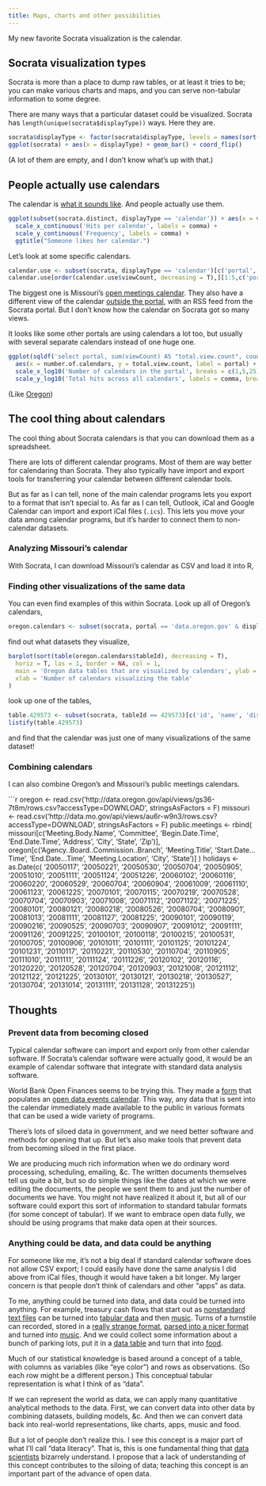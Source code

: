```yaml
---
title: Maps, charts and other possibilities
---
```

My new favorite Socrata visualization is the calendar.

## Socrata visualization types
Socrata is more than a place to dump raw tables, or at least
it tries to be; you can make various charts and maps, and you
can serve non-tabular information to some degree.

There are many ways that a particular dataset could be visualized.
Socrata has `length(unique(socrata$displayType))` ways.
Here they are.

```r
socrata$displayType <- factor(socrata$displayType, levels = names(sort(table(socrata$displayType), decreasing = T)))
ggplot(socrata) + aes(x = displayType) + geom_bar() + coord_flip()
```

(A lot of them are empty, and I don't know what's up with that.)

## People actually use calendars
The calendar is
[what it sounds like](https://data.oregon.gov/dataset/Public-Meetings-3-Month-View-/4775-yg3b?).
And people actually use them.

```r
ggplot(subset(socrata.distinct, displayType == 'calendar')) + aes(x = viewCount) + geom_histogram() +
  scale_x_continuous('Hits per calendar', labels = comma) +
  scale_y_continuous('Frequency', labels = comma) +
  ggtitle("Someone likes her calendar.")
```

Let's look at some specific calendars.

```r
calendar.use <- subset(socrata, displayType == 'calendar')[c('portal', 'id', 'viewCount')]
calendar.use[order(calendar.use$viewCount, decreasing = T),][1:5,c('portal', 'id', 'viewCount')]
```

The biggest one is Missouri's [open meetings calendar](https://data.mo.gov/Government-Administration/Open-Meetings-Calendar/mahp-izvx?).
They also have a different view of the calendar [outside the portal](http://www.mo.gov/meetings/),
with an RSS feed from the Socrata portal. But I don't know how the calendar on Socrata got so many views.

It looks like some other portals are using calendars a lot too,
but usually with several separate calendars instead of one huge one.

```r
ggplot(sqldf('select portal, sum(viewCount) AS "total.view.count", count(*) AS "number.of.calendars" FROM "calendar.use" GROUP BY portal;')) +
  aes(x = number.of.calendars, y = total.view.count, label = portal) + geom_text() +
  scale_x_log10('Number of calendars in the portal', breaks = c(1,5,25)) +
  scale_y_log10('Total hits across all calendars', labels = comma, breaks = 10^(2:6))
```

(Like [Oregon](https://data.oregon.gov/browse?limitTo=calendars))

## The cool thing about calendars
The cool thing about Socrata calendars is that you can download them
as a spreadsheet.

There are lots of different calendar programs. Most of them are way
better for calendaring than Socrata. They also typically have import
and export tools for transferring your calendar between different
calendar tools.

But as far as I can tell, none of the main calendar programs lets
you export to a format that isn't special to. As far as I can tell,
Outlook, iCal and Google Calendar can import and export iCal files (`.ics`).
This lets you move your data among calendar programs, but it's
harder to connect them to non-calendar datasets.

<!--
http://www.zimbra.com/desktop/help/en_US/Calendar/Exporting_your_iCal_calendar.htm
http://office.microsoft.com/en-us/outlook-help/transfer-calendars-between-outlook-and-google-calendar-HA010167495.aspx
-->

### Analyzing Missouri's calendar
With Socrata, I can download Missouri's calendar as CSV and load it into R,





### Finding other visualizations of the same data
You can even find examples of this within Socrata.
Look up all of Oregon's calendars,

```r
oregon.calendars <- subset(socrata, portal == 'data.oregon.gov' & displayType == 'calendar')
```

find out what datasets they visualize,

```r
barplot(sort(table(oregon.calendars$tableId), decreasing = T),
  horiz = T, las = 1, border = NA, col = 1,
  main = 'Oregon data tables that are visualized by calendars', ylab = '',
  xlab = 'Number of calendars visualizing the table'
)
```
look up one of the tables,

```r
table.429573 <- subset(socrata, tableId == 429573)[c('id', 'name', 'displayType')]
listify(table.429573)
```

and find that the calendar was just one of many visualizations of the same dataset!

### Combining calendars
I can also combine Oregon's and Missouri's public meetings calendars.

```r
oregon <- read.csv('http://data.oregon.gov/api/views/gs36-7t8m/rows.csv?accessType=DOWNLOAD', stringsAsFactors = F)
missouri <- read.csv('http://data.mo.gov/api/views/au6r-w9n3/rows.csv?accessType=DOWNLOAD', stringsAsFactors = F)
public.meetings <- rbind(
  missouri[c('Meeting.Body.Name', 'Committee', 'Begin.Date.Time', 'End.Date.Time', 'Address', 'City', 'State', 'Zip')],
  oregon[c('Agency..Board..Commission..Branch', 'Meeting.Title', 'Start.Date...Time', 'End.Date...Time', 'Meeting.Location', 'City', 'State')]
)
holidays <- as.Date(c(
	'20050117', '20050221', '20050530', '20050704', '20050905', '20051010', '20051111', '20051124', '20051226',
	'20060102', '20060116', '20060220', '20060529', '20060704', '20060904', '20061009', '20061110', '20061123', '20061225',
	'20070101', '20070115', '20070219', '20070528', '20070704', '20070903', '20071008', '20071112', '20071122', '20071225',
	'20080101', '20080121', '20080218', '20080526', '20080704', '20080901', '20081013', '20081111', '20081127', '20081225',
	'20090101', '20090119', '20090216', '20090525', '20090703', '20090907', '20091012', '20091111', '20091126', '20091225',
	'20100101', '20100118', '20100215', '20100531', '20100705', '20100906', '20101011', '20101111', '20101125', '20101224',
	'20101231', '20110117', '20110221', '20110530', '20110704', '20110905', '20111010', '20111111', '20111124', '20111226',
	'20120102', '20120116', '20120220', '20120528', '20120704', '20120903', '20121008', '20121112', '20121122', '20121225',
	'20130101', '20130121', '20130218', '20130527', '20130704', '20131014', '20131111', '20131128', '20131225'))


## Thoughts

### Prevent data from becoming closed
Typical calendar software can import and export only from other calendar
software. If Socrata's calendar software were actually good, it would be
an example of calendar software that integrate with standard data analysis
software.

World Bank Open Finances seems to be trying this. They made a
[form](https://finances.worldbank.org/dataset/Global-Open-Data-Calendar-Entry-Form/qdbh-rfd3?)
that populates an
[open data events calendar](https://finances.worldbank.org/dataset/Global-Open-Data-Calendar/g4sx-dwxc).
This way, any data that is sent into the calendar immediately made available
to the public in various formats that can be used a wide variety of programs.

There's lots of siloed data in government, and we need better software and
methods for opening that up. But let's also make tools that prevent data from
becoming siloed in the first place.

We are producing much rich information when we do ordinary word processing,
scheduling, emailing, &c. The written documents themselves tell us quite a
bit, but so do simple things like the dates at which we were editing the
documents, the people we sent them to and just the number of documents we have.
You might not have realized it about it, but all of our software could export
this sort of information to standard tabular formats (for some concept of tabular).
If we want to embrace open data fully, we should be using programs that make data
open at their sources.

### Anything could be data, and data could be anything
For someone like me, it's not a big deal if standard calendar software
does not allow CSV export; I could easily have done the same analysis I did
above from iCal files, though it would have taken a bit longer. My larger
concern is that people don't think of calendars and other "apps" as data.

To me, anything could be turned into data, and data could be turned into
anything. For example, treasury cash flows that start
out as [nonstandard text files]() can be
turned into [tabular data](http://treasury.io) and then
[music](http://fms.csvsoundsystem.com).
Turns of a turnstile can recorded, stored in a
[really strange format](http://www.mta.info/developers/turnstile.html),
[parsed into a nicer format]()
and turned into [music](/!/ridership-rachenitsa).
And we could collect some information about a bunch of parking lots,
put it in a [data table]() and turn that into
[food]().

Much of our statistical
knowledge is based around a concept of a table, with columns as
variables (like "eye color") and rows as observations. (So each row might
be a different person.) This conceptual tabular representation is what
I think of as "data".

If we can represent the world as data, we can apply many quantitative
analytical methods to the data. First, we can convert data into other
data by combining datasets, building models, &c. And then we can convert
data back into real-world representations, like charts, apps, music and food.

But a lot of people don't realize this. I see this concept is a major part of
what I'll call "data literacy". That is, this is one fundamental thing
that [data scientists]() bizarrely understand. I propose that a lack of
understanding of this concept contributes to the siloing of data; teaching
this concept is an important part of the advance of open data.
